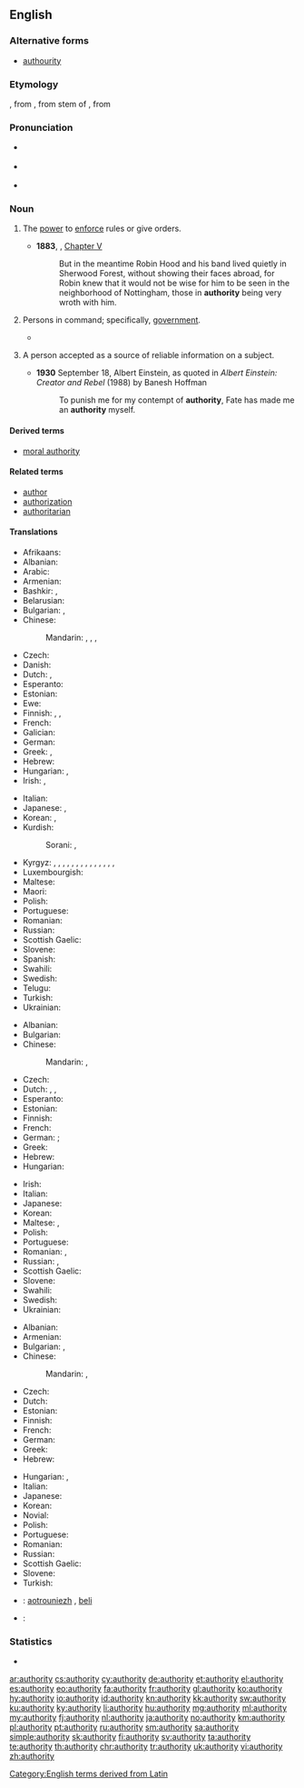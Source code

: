 ==English==

===Alternative forms===
* [[authourity]] {{qualifier|obsolete}}

===Etymology===
{{etyl|enm|en}} {{term|autorite|lang=enm||book or quotation that settles an argument}}, from {{etyl|fro|en}} {{term|auctorité|lang=fro}}, from {{etyl|la|en}} stem of {{term|auctoritas||lang=la|invention, advice, opinion, influence, command}}, from {{term|auctor||lang=la|master, leader, author}}

===Pronunciation===
* {{a|UK}} {{IPA|/ɔːˈθɒɹəti/|lang=en}}
* {{a|US}} {{IPA|/əˈθɔɹəti/|/əˈθɑɹəti/|lang=en}}
* {{audio|en-us-authority.ogg|Audio (US)|lang=en}}

===Noun===
{{en-noun|~|authorities}}

# {{label|en|uncountable}} The [[power]] to [[enforce]] rules or give orders.
#: {{ux|en|I have the '''authority''' to penalise the staff in my department, but not the '''authority''' to sack them.}}
#: {{ux|en|She lost all her respect and '''authority''' after turning up drunk to the meeting.}}
#: {{ux|en|Respect my '''authority'''!}}
#* '''1883''', {{w|Howard Pyle}}, ''{{w|The Merry Adventures of Robin Hood}}'' [[s:The Merry Adventures of Robin Hood/Chapter V|Chapter V]]
#*: But in the meantime Robin Hood and his band lived quietly in Sherwood Forest, without showing their faces abroad, for Robin knew that it would not be wise for him to be seen in the neighborhood of Nottingham, those in '''authority''' being very wroth with him.
# {{label|en|used in singular or plural form}} Persons in command; specifically, [[government]].
#* {{quote-magazine|date=2013-08-10|volume=408|issue=8848|magazine={{w|The Economist}}
|title=[http://www.economist.com/news/leaders/21583270-new-zealands-plan-regulate-designer-drugs-better-trying-ban-them-and-failing-new Legal highs: A new prescription]
|passage=No sooner has a [synthetic] drug been blacklisted than chemists adjust their recipe and start churning out a subtly different one. These &ldquo;legal highs&rdquo; are sold for the few months it takes the '''authorities''' to identify and ban them, and then the cycle begins again.}}
# {{label|en|countable}} A person accepted as a source of reliable information on a subject.
#: {{ux|en|the world's foremost '''authority''' on orangutans}}
#* '''1930''' September 18, Albert Einstein, as quoted in ''Albert Einstein: Creator and Rebel'' (1988) by Banesh Hoffman
#*: To punish me for my contempt of '''authority''', Fate has made me an '''authority''' myself.

====Derived terms====
* [[moral authority]]

====Related terms====
* [[author]]
* [[authorization]]
* [[authoritarian]]

====Translations====
{{trans-top|power to enforce rules or give orders}}
* Afrikaans: {{t|af|gesag}}
* Albanian: {{t+|sq|autoritet}}
* Arabic: {{t|ar|سلطة|f|tr=súlṭa}}
* Armenian: {{t|hy|հեղինակություն|tr=heġinakut’yun}}
* Bashkir: {{t|ba|дәүләт|sc=Cyrl}}, {{t|ba|хөкүмәт|sc=Cyrl}}
* Belarusian: {{t|be|ўлада|tr=ŭláda}}
* Bulgarian: {{t+|bg|власт|f|tr=vlast}}, {{t+|bg|авторитет|m|tr=avtoritét}}
* Chinese:
*: Mandarin: {{t+|cmn|權力|sc=Hani}}, {{t+|cmn|权力|tr=quánlì|sc=Hani}}, {{t|cmn|權威|sc=Hani}}, {{t+|cmn|权威|tr=quánwēi|sc=Hani}}
* Czech: {{t|cs|autorita|f}}
* Danish: {{t|da|myndighed}}
* Dutch: {{t+|nl|bevoegdheid|f}}, {{t+|nl|gezag|n}}
* Esperanto: {{t+|eo|aŭtoritato}}
* Estonian: {{t|et|võim}}
* Ewe: {{t|ee|ŋusẽ}}
* Finnish: {{t+|fi|auktoriteetti}}, {{t+|fi|käskyvalta}}, {{t|fi|vaikutusvalta}}
* French: {{t+|fr|autorité|f}}
* Galician: {{t+|gl|autoridade|f}}
* German: {{t+|de|Autorität|f}}
* Greek: {{t+|el|εξουσία|f|tr=exousía}}, {{t+|el|αρχή|f|tr=archí}}
* Hebrew: {{t|he|סמכות|f|tr=samkhut|sc=Hebr}}
* Hungarian: {{t+|hu|felhatalmazás}}, {{t+|hu|meghatalmazás}}
* Irish: {{t|ga|údarás|m}}, {{t|ga|urlámhas|m}}
{{trans-mid}}
* Italian: {{t+|it|autorità|f}}
* Japanese: {{t+|ja|権力|tr=けんりょく, kenryoku|sc=Jpan}}, {{t+|ja|権威|tr=けんい, ken'i|sc=Jpan}}
* Korean: {{t+|ko|권력|tr=gweonreok|sc=Kore}}, {{t|ko|권능|tr=gweonneung|sc=Kore}}
* Kurdish:
*: Sorani: {{t|ku|ده‌سه‌ڵات|tr=dasaLAt|sc=ku-Arab}}, {{t+|ku|به‌رده‌ستی|tr=bardastee|sc=ku-Arab}}
* Kyrgyz: {{t+|ky|бийлик}}, {{t+|ky|чоңдор}}, {{t+|ky|башчы}}, {{t+|ky|авторитет}}, {{t+|ky|ыйгарым укук}}, {{t+|ky|авторитет}}, {{t+|ky|бедел}}, {{t|ky|кадыр}}, {{t+|ky|кадыр-барк}} {{t+|ky|негиз}}, {{t+|ky|түп}}, {{t+|ky|уруксат}}, {{t+|ky|авторитеттүүлүк}}, {{t+|ky|беделдүүлүк}}, {{t+|ky|кадырлуулук}}, {{t+|ky|билгич}}
* Luxembourgish: {{t|lb|Autoritéit|f}}
* Maltese: {{t|mt|awtoritá}}
* Maori: {{t|mi|kanoi}}
* Polish: {{t+|pl|autorytet|m}}
* Portuguese: {{t+|pt|autoridade|f}}
* Romanian: {{t+|ro|autoritate|f}}
* Russian: {{t+|ru|власть|f|tr=vlastʹ}}
* Scottish Gaelic: {{t|gd|ùghdarras|m}}
* Slovene: {{t|sl|avtoriteta|f}}
* Spanish: {{t+|es|autoridad|f}}
* Swahili: {{t+|sw|mamlaka}}
* Swedish: {{t+|sv|auktoritet|c}}
* Telugu: {{t+|te|అధికారము}}
* Turkish: {{t+|tr|yetke}}
* Ukrainian: {{t+|uk|влада|f|tr=vláda|sc=Cyrl}}
{{trans-bottom}}

{{trans-top|persons in command; specifically, government}}
* Albanian: {{t+|sq|autoritet}}
* Bulgarian: {{t+|bg|власти|f-p|tr=vlásti}}
* Chinese:
*: Mandarin: {{t|cmn|當局|sc=Hani}}, {{t+|cmn|当局|tr=dāngjú|sc=Hani}}
* Czech: {{t|cs|autorita|f}}
* Dutch: {{t+|nl|autoriteit|f}}, {{qualifier|usually plural}} {{t+|nl|autoriteiten|f-p}}, {{t+|nl|gezag|n}}
* Esperanto: {{t|eo|instanco}}
* Estonian: {{t|et|võim}}
* Finnish: {{t+|fi|viranomaiset}}
* French: {{t+|fr|autorité|f}}
* German: {{t+|de|Autorität|f}}; {{t+|de|Behörde|f}}
* Greek: {{t+|el|αρχές|f-p|tr=archés}}
* Hebrew: {{t|he|רשויות|f-p|tr=rashuyot}}
* Hungarian: {{t+|hu|hatóság}}
{{trans-mid}}
* Irish: {{t|ga|údarás|m}}
* Italian: {{t+|it|autorità|f}}
* Japanese: {{t+|ja|当局|tr=とうきょく, tōkyoku|sc=Jpan}}
* Korean: {{t|ko|권력자|tr=gweonryeokja|sc=Kore}}
* Maltese: {{t|mt|awtoritarju|m}}, {{t|mt|awtoritarja|f}}
* Polish: {{t+|pl|władza|f}}
* Portuguese: {{t+|pt|autoridade|f}}
* Romanian: {{t+|ro|autoritate|f}}, {{t|ro|autorități|f-p}}
* Russian: {{t+|ru|власть|f|tr=vlastʹ}}, {{qualifier|usually plural}} {{t+|ru|власть|f-p|tr=vlásti}}
* Scottish Gaelic: {{t|gd|ùghdarras|m}}
* Slovene: {{t|sl|avtoriteta|f}}
* Swahili: {{t+|sw|mamlaka}}
* Swedish: {{t+|sv|myndighet|c}}
* Ukrainian: {{t+|uk|влада|f|tr=vláda|sc=Cyrl}}
{{trans-bottom}}

{{trans-top|person accepted as a source of reliable information on a subject}}
* Albanian: {{t+|sq|autoritet}}
* Armenian: {{t|hy|հեղինակություն|tr=heġinakut’yun}}
* Bulgarian: {{t+|bg|познавач|m|tr=poznavač}}, {{t+|bg|авторитет|m|tr=avtoritét}}
* Chinese:
*: Mandarin: {{t|cmn|權威|sc=Hani}}, {{t+|cmn|权威|tr=quánwēi|sc=Hani}}
* Czech: {{t|cs|autorita|f}}
* Dutch: {{t+|nl|autoriteit|f}}
* Estonian: {{t|et|asjatundja}}
* Finnish: {{t+|fi|asiantuntija}}
* French: {{t+|fr|autorité|f}}
* German: {{t+|de|Autorität|f}}
* Greek: {{t+|el|αυθεντία|f|tr=afthentía}}
* Hebrew: {{t|he|בר-סמכא|m|tr=bar-samkha|sc=Hebr}}
{{trans-mid}}
* Hungarian: {{t|hu|tekintéy}}, {{t|hu|szaktekintély}}
* Italian: {{t+|it|autorità|f}}
* Japanese: {{t+|ja|権威|tr=けんい, ken'i|sc=Jpan}}
* Korean: {{t|ko|권위자|tr=gweonwija|sc=Kore}}
* Novial: {{t|nov|autoritate}}
* Polish: {{t+|pl|autorytet|m}}
* Portuguese: {{t+|pt|autoridade|f}}
* Romanian: {{t+|ro|autoritate|f}}
* Russian: {{t+|ru|авторитет|m|tr=avtoritét}}
* Scottish Gaelic: {{t|gd|ùghdarras|m}}
* Slovene: {{t|sl|avtoriteta|f}}
* Turkish: {{t+|tr|yetke}}
{{trans-bottom}}

{{checktrans-top}}
* {{ttbc|br}}: [[aotrouniezh]] {{g|f}}, [[beli]] {{g|f}}
{{trans-mid}}
* {{ttbc|ka}}: {{t|ka|უფლებამოსილება}}
{{trans-bottom}}

===Statistics===
* {{rank|terrible|Tom|author|859|authority|pleasant|forget|break}}

[[Category:English terms derived from Latin]]

[[ar:authority]]
[[cs:authority]]
[[cy:authority]]
[[de:authority]]
[[et:authority]]
[[el:authority]]
[[es:authority]]
[[eo:authority]]
[[fa:authority]]
[[fr:authority]]
[[gl:authority]]
[[ko:authority]]
[[hy:authority]]
[[io:authority]]
[[id:authority]]
[[kn:authority]]
[[kk:authority]]
[[sw:authority]]
[[ku:authority]]
[[ky:authority]]
[[li:authority]]
[[hu:authority]]
[[mg:authority]]
[[ml:authority]]
[[my:authority]]
[[fj:authority]]
[[nl:authority]]
[[ja:authority]]
[[no:authority]]
[[km:authority]]
[[pl:authority]]
[[pt:authority]]
[[ru:authority]]
[[sm:authority]]
[[sa:authority]]
[[simple:authority]]
[[sk:authority]]
[[fi:authority]]
[[sv:authority]]
[[ta:authority]]
[[te:authority]]
[[th:authority]]
[[chr:authority]]
[[tr:authority]]
[[uk:authority]]
[[vi:authority]]
[[zh:authority]]